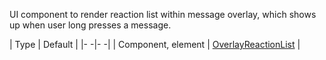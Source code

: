 UI component to render reaction list within message overlay, which shows up when user long presses a message.

| Type | Default |
|- -|- -|
| Component, element | [OverlayReactionList](/reactnative/ui-components/overlay-reaction-list) |
